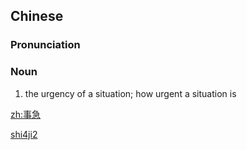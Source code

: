 ==Chinese==
{{zh-forms}}

===Pronunciation===
{{zh-pron
|m=shìjí
|cat=n
}}

===Noun===
{{zh-noun}}

# {{lb|zh|literary}} the urgency of a situation; how urgent a situation is

[[Category:Mandarin literary terms|shi4ji2]]

[[zh:事急]]